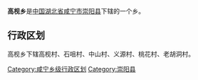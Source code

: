 {{Unreferenced|time=2019-01-17T20:25:36+00:00}}
{{中国乡级行政区
|行政区全称 = 高枧乡
|景观照片文件名 = 
|景观照片描述 = 
|汉语拼音 =
|其他语言 = 
|其他语言名称 = 
|位置图文件名 = 
|位置图描述 = 
|自定义图片=
|上级行政区 = [[湖北省|湖北省]][[咸宁市|咸宁市]][[崇阳县|崇阳县]]
|行政区类别 = 乡
|行政区划代码 = 
|行政区划 = 
|村委会 = 
|居委会 = 
|建置时间 = 
|领导职位 = 
|领导名称 = 
|政府驻地 = 
|毗邻 = 
|地理坐标 = 
|总面积 = 
|总人口 = 
|户籍人口 = 
|户籍人口年份 = 
|常住人口 = 
|常住人口年份 = 
|人口密度 = 
|GDP = 
|邮政编码 = 
|电话区号 = 
|官方网站 = 
|网站名称 = 
}}
'''高枧乡'''是[[中华人民共和国|中国]][[湖北省|湖北省]][[咸宁市|咸宁市]][[崇阳县|崇阳县]]下辖的一个乡。

== 行政区划 ==

高枧乡下辖高枧村、石咀村、中山村、义源村、桃花村、老胡洞村。

{{湖北小作品}}
{{崇阳县行政区划}}

[[Category:咸宁乡级行政区划|Category:咸宁乡级行政区划]]
[[Category:崇阳县|Category:崇阳县]]